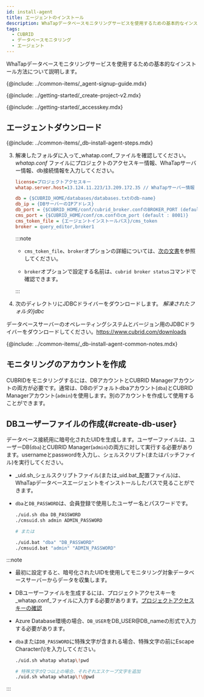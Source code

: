 ```yaml
---
id: install-agent
title: エージェントのインストール
description: WhaTapデータベースモニタリングサービスを使用するための基本的なインストール方法について説明します。
tags:
  - CUBRID
  - データベースモニタリング
  - エージェント
---
```



WhaTapデータベースモニタリングサービスを使用するための基本的なインストール方法について説明します。

{@include: ../common-items/_agent-signup-guide.mdx}   

<Youtube ko='RhU3f3d7k1A' en='wQbXDKNdDfA' ja='wQbXDKNdDfA' />

{@include: ../getting-started/_create-project-v2.mdx} 

{@include: ../getting-started/_accesskey.mdx} 

## エージェントダウンロード

{@include: ../common-items/_db-install-agent-steps.mdx}  

3.  解凍したフォルダに入って_whatap.conf_ファイルを確認してください。_whatap.conf_ ファイルにプロジェクトのアクセスキー情報、WhaTapサーバー情報、db接続情報を入力してください。

    ```ini title='whatap.conf'
    license=プロジェクトアクセスキー
    whatap.server.host=13.124.11.223/13.209.172.35 // WhaTapサーバー情報

    db = {$CUBRID_HOME/databases/databases.txtのdb-name}
    db_ip = {DBサーバーのIPアドレス}
    db_port = {$CUBRID_HOME/conf/cubrid_broker.confのBROKER_PORT (default : 33000)}
    cms_port = {$CUBRID_HOME/conf/cm.confのcm_port (default : 8001)}
    cms_token_file = {エージェントインストールパス}/cms_token
    broker = query_editor,broker1
    ```

    :::note

    -   `cms_token_file`、`broker`オプションの詳細については、[次の文書](agent-dbx-settings#cubrid)を参照してください。

    -   `broker`オプションで設定する名前は、`cubrid broker status`コマンドで確認できます。

    :::

4.  次のディレクトリにJDBCドライバーをダウンロードします。 _解凍されたフォルダ/jdbc_

  データベースサーバーのオペレーティングシステムとバージョン用のJDBCドライバーをダウンロードしてください。https://www.cubrid.com/downloads

<!-- 공통 Notes-->

{@include: ../common-items/_db-install-agent-common-notes.mdx}

## モニタリングのアカウントを作成

CUBRIDをモニタリングするには、DBアカウントとCUBRID Managerアカウントの両方が必要です。通常は、DBのデフォルトdbaアカウント(`dba`)とCUBRID Managerアカウント(`admin`)を使用します。別のアカウントを作成して使用することができます。

## DBユーザーファイルの作成{#create-db-user}

データベース接続用に暗号化されたUIDを生成します。ユーザーファイルは、ユーザーDB(`dba`)とCUBRID Manager(`admin`)の両方に対して実行する必要があります。usernameとpasswordを入力し、シェルスクリプト(またはバッチファイル)を実行してください。 

-   _uid.sh_シェルスクリプトファイル(または_uid.bat_配置ファイル)は、WhaTapデータベースエージェントをインストールしたパスで見ることができます。

-   `dba`と`DB_PASSWORD`は、会員登録で使用したユーザー名とパスワードです。

    ```bash title='uid.sh | uid.bat'
    ./uid.sh dba DB_PASSWORD
    ./cmsuid.sh admin ADMIN_PASSWORD

    # または

    ./uid.bat "dba" "DB_PASSWORD"
    ./cmsuid.bat "admin" "ADMIN_PASSWORD"
    ```

:::note

-   最初に設定すると、暗号化されたUIDを使用してモニタリング対象データベースサーバーからデータを収集します。
-   DBユーザーファイルを生成するには、プロジェクトアクセスキーを_whatap.conf_ファイルに入力する必要があります。[プロジェクトアクセスキーの確認](#check-accesskey)
-   Azure Database環境の場合、`DB_USER`をDB_USER@DB_nameの形式で入力する必要があります。
-   `dba`または`DB_PASSWORD`に特殊文字が含まれる場合、特殊文字の前にEscape Character(\\)を入力してください。

    ```bash title='Example'
    ./uid.sh whatap whatap\!pwd

    # 特殊文字が2つ以上の場合、それぞれエスケープ文字を追加
    ./uid.sh whatap whatap\!\@pwd
    ```

:::
